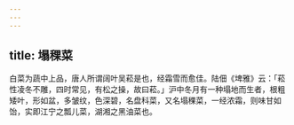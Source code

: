 ```yaml
---
---
---
```

title: 塌稞菜
---



白菜为蔬中上品，唐人所谓阔叶吴菘是也，经霜雪而愈佳。陆佃《埤雅》云：「菘性凌冬不雕，四时常见，有松之操，故曰菘。」沪中冬月有一种塌地而生者，根粗矮叶，形如盆，多皱纹，色深碧，名盘科菜，又名塌稞菜，一经浓霜，则味甘如饴，实即江宁之瓢儿菜，湖湘之黑油菜也。